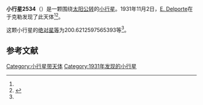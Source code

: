 {{Infobox planet
| bgcolour = #FFFFC0
| name = 2534 Houzeau
| symbol = 
| image = 
| caption = 
| discovery = yes
| discovery_ref = 
| discoverer = [[E._Delporte|E. Delporte]]
| discovery_site = [[于克勒|于克勒]] 
| discovered = 1931年11月2日
| designations = yes
| mp_name = 
| named_after = 
| alt_names = 1931 VD/ 1936 PP / 1942 RK1 / 1950 AC / 1952 MQ / 1957 HM / 1969 OL / 1970 RL / 1975 NF1 / 1976 YK / 1981 QL
| mp_category = [[主带小行星|主带小行星]]
| orbit_ref = <ref name="a">[http://ssd.jpl.nasa.gov/sbdb.cgi?sstr=2534 2534 Houzeau] {{Wayback|url=http://ssd.jpl.nasa.gov/sbdb.cgi?sstr=2534 |date=20200820020615 }}，小行星數據庫瀏覽器（JPL Small-Body Database Browser）－[[美国国家航空航天局|美国国家航空航天局]]喷气推进实验室</ref>
| epoch = 2456400.5 (2013年4月18日更新)
| aphelion = {{convert|3.693353144405737|AU|km|3|abbr=on|lk=out}}
| perihelion = {{convert|2.597624325579363|AU|km|3|abbr=on}}
| semimajor = {{convert|3.14548873499255|AU|km|3|abbr=on}}
| eccentricity = 0.174174653
| period = 2037.654876 [[日|日]]<br />5.58[[儒略年|儒略年]]
| avg_speed = 
| inclination = .808309293232491
| asc_node = 167.9433466805138
| mean_anomaly = 
| arg_peri = 200.6212597565393
| satellites = 
| physical_characteristics = yes
| dimensions = 
| mass = 
| density = 
| surface_grav = 
| escape_velocity = 
| sidereal_day = 
| axial_tilt = 
| pole_ecliptic_lat = 
| pole_ecliptic_lon = 
| albedo = 
| temperatures= 
| temp_name1 = 
| mean_temp_1 = 
| max_temp_1 = 
| temp_name2 = 
| max_temp_2 = 
| spectral_type = 
| abs_magnitude = 200.6212597565393
}}

'''小行星2534'''（{{lang-en|2534 Houzeau}}）是一颗围绕[[太阳|太阳]][[公转|公转]]的[[小行星|小行星]]。1931年11月2日，[[E._Delporte|E. Delporte]]在于克勒发现了此天体<ref name="a" /><ref>{{cite news|title=小行星列表|url=http://cfa-www.harvard.edu/iau/lists/NumberedMPs.txt|accessdate=2013-07-08|newspaper=哈佛大学|archive-date=2008-05-17|archive-url=https://web.archive.org/web/20080517010638/http://cfa-www.harvard.edu/iau/lists/NumberedMPs.txt|dead-url=no}}</ref>。

这颗小行星的[[绝对星等|绝对星等]]为200.6212597565393等<ref name="a" />。

==参考文献==
{{reflist}}
{{Minor Planet Number|[[小行星2533|小行星2533]]|[[小行星2535|小行星2535]]}}

{{小天体}}

[[Category:小行星带天体|Category:小行星带天体]]
[[Category:1931年发现的小行星|Category:1931年发现的小行星]]

{{asteroid-stub}}